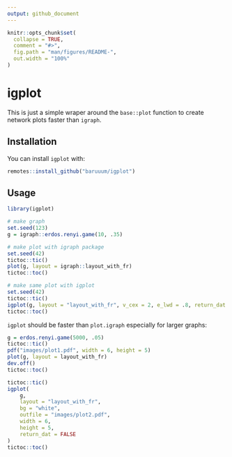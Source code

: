 ```yaml
---
output: github_document
---
```


<!-- README.md is generated from README.Rmd. Please edit that file -->

```r
knitr::opts_chunk$set(
  collapse = TRUE,
  comment = "#>",
  fig.path = "man/figures/README-",
  out.width = "100%"
)
```

# igplot

This is just a simple wraper around the `base::plot` function to create network plots faster than `igraph`.

## Installation

You can install `igplot` with:

``` r
remotes::install_github("baruuum/igplot")
```

## Usage

```r
library(igplot)

# make graph
set.seed(123)
g = igraph::erdos.renyi.game(10, .35)

# make plot with igraph package
set.seed(42)
tictoc::tic()
plot(g, layout = igraph::layout_with_fr)
tictoc::toc()
```

```r
# make same plot with igplot
set.seed(42)
tictoc::tic()
igplot(g, layout = "layout_with_fr", v_cex = 2, e_lwd = .8, return_dat = FALSE)
tictoc::toc()
```

`igplot` should be faster than `plot.igraph` especially for larger graphs:

```r
g = erdos.renyi.game(5000, .05)
tictoc::tic()
pdf("images/plot1.pdf", width = 6, height = 5)
plot(g, layout = layout_with_fr)
dev.off()
tictoc::toc()

tictoc::tic()
igplot(
    g, 
    layout = "layout_with_fr", 
    bg = "white", 
    outfile = "images/plot2.pdf",
    width = 6,
    height = 5,
    return_dat = FALSE
)
tictoc::toc()
```

